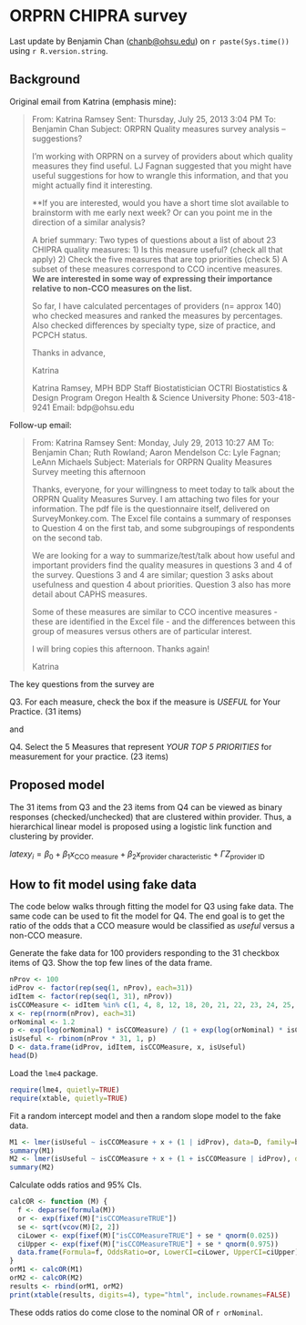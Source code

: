 ORPRN CHIPRA survey
===================

Last update by Benjamin Chan (<chanb@ohsu.edu>) on `r paste(Sys.time())` using `r R.version.string`.


Background
----------

Original email from Katrina (emphasis mine):

> From: Katrina Ramsey 
> Sent: Thursday, July 25, 2013 3:04 PM
> To: Benjamin Chan
> Subject: ORPRN Quality measures survey analysis -- suggestions?
> 
> I'm working with ORPRN on a survey of providers about which quality measures they find useful. LJ Fagnan suggested that you might have useful suggestions for how to wrangle this information, and that you might actually find it interesting.
> 
> **If you are interested, would you have a short time slot available to brainstorm with me early next week? Or can you point me in the direction of a similar analysis?
> 
> A brief summary: 
> Two types of questions about a list of about 23 CHIPRA quality measures:
> 1)  Is this measure useful? (check all that apply)
> 2)  Check the five measures that are top priorities (check 5)
> A subset of these measures correspond to CCO incentive measures. **We are interested in some way of expressing their importance relative to non-CCO measures on the list.**
> 
> So far, I have calculated percentages of providers (n= approx 140) who checked measures and ranked the measures by percentages. Also checked differences by specialty type, size of practice, and PCPCH status. 
> 
> Thanks in advance,
> 
> Katrina
> 
> Katrina Ramsey, MPH
> BDP Staff Biostatistician
> OCTRI Biostatistics & Design Program
> Oregon Health & Science University
> Phone: 503-418-9241
> Email: bdp@ohsu.edu

Follow-up email:

> From: Katrina Ramsey 
> Sent: Monday, July 29, 2013 10:27 AM
> To: Benjamin Chan; Ruth Rowland; Aaron Mendelson
> Cc: Lyle Fagnan; LeAnn Michaels
> Subject: Materials for ORPRN Quality Measures Survey meeting this afternoon
> 
> Thanks, everyone, for your willingness to meet today to talk about the ORPRN Quality Measures Survey. I am attaching two files for your information. The pdf file is the questionnaire itself, delivered on SurveyMonkey.com. The Excel file contains a summary of responses to Question 4 on the first tab, and some subgroupings of respondents on the second tab.
> 
> We are looking for a way to summarize/test/talk about how useful and important providers find the quality measures in questions 3 and 4 of the survey. Questions 3 and 4 are similar; question 3 asks about usefulness and question 4 about priorities. Question 3 also has more detail about CAPHS measures.
> 
> Some of these measures are similar to CCO incentive measures - these are identified in the Excel file - and the differences between this group of measures versus others are of particular interest.
> 
> I will bring copies this afternoon. Thanks again!
> 
> Katrina

The key questions from the survey are

Q3. For each measure, check the box if the measure is *USEFUL* for Your Practice. (31 items)

and

Q4. Select the 5 Measures that represent *YOUR TOP 5 PRIORITIES* for measurement for your practice. (23 items)


Proposed model
--------------

The 31 items from Q3 and the 23 items from Q4 can be viewed as binary responses (checked/unchecked) that are clustered within provider. Thus, a hierarchical linear model is proposed using a logistic link function and clustering by provider.

$latex y_i = \beta_0 + \beta_1 x_\text{CCO measure} + \beta_2 x_\text{provider characteristic} + \Gamma Z_\text{provider ID}$


How to fit model using fake data
--------------------------------

The code below walks through fitting the model for Q3 using fake data. The same code can be used to fit the model for Q4. The end goal is to get the ratio of the odds  that a CCO measure would be classified as *useful* versus a non-CCO measure.

Generate the fake data for 100 providers responding to the 31 checkbox items of Q3. Show the top few lines of the data frame.
```r
nProv <- 100
idProv <- factor(rep(seq(1, nProv), each=31))
idItem <- factor(rep(seq(1, 31), nProv))
isCCOMeasure <- idItem %in% c(1, 4, 8, 12, 18, 20, 21, 22, 23, 24, 25, 26, 27, 28, 29, 30, 31)
x <- rep(rnorm(nProv), each=31)
orNominal <- 1.2
p <- exp(log(orNominal) * isCCOMeasure) / (1 + exp(log(orNominal) * isCCOMeasure))
isUseful <- rbinom(nProv * 31, 1, p)
D <- data.frame(idProv, idItem, isCCOMeasure, x, isUseful)
head(D)
```

Load the `lme4` package.
```r
require(lme4, quietly=TRUE)
require(xtable, quietly=TRUE)
```

Fit a random intercept model and then a random slope model to the fake data.
```r
M1 <- lmer(isUseful ~ isCCOMeasure + x + (1 | idProv), data=D, family=binomial)
summary(M1)
M2 <- lmer(isUseful ~ isCCOMeasure + x + (1 + isCCOMeasure | idProv), data=D, family=binomial)
summary(M2)
```

Calculate odds ratios and 95% CIs.
```r
calcOR <- function (M) {
  f <- deparse(formula(M))
  or <- exp(fixef(M)["isCCOMeasureTRUE"])
  se <- sqrt(vcov(M)[2, 2])
  ciLower <- exp(fixef(M)["isCCOMeasureTRUE"] + se * qnorm(0.025))
  ciUpper <- exp(fixef(M)["isCCOMeasureTRUE"] + se * qnorm(0.975))
  data.frame(Formula=f, OddsRatio=or, LowerCI=ciLower, UpperCI=ciUpper)
}
orM1 <- calcOR(M1)
orM2 <- calcOR(M2)
results <- rbind(orM1, orM2)
print(xtable(results, digits=4), type="html", include.rownames=FALSE)
```
These odds ratios do come close to the nominal OR of `r orNominal`.
